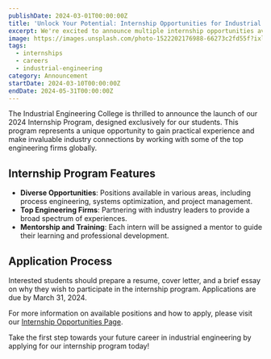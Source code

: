 ```yaml
---
publishDate: 2024-03-01T00:00:00Z
title: 'Unlock Your Potential: Internship Opportunities for Industrial Engineering Students'
excerpt: We're excited to announce multiple internship opportunities available exclusively for our Industrial Engineering students. Kickstart your career with hands-on experience in leading firms.
image: https://images.unsplash.com/photo-1522202176988-66273c2fd55f?ixlib=rb-4.0.3&ixid=M3wxMjA3fDB8MHxwaG90by1wYWge&auto=format&fit=crop&w=2070&q=80
tags:
  - internships
  - careers
  - industrial-engineering
category: Announcement
startDate: 2024-03-10T00:00:00Z
endDate: 2024-05-31T00:00:00Z
---
```


The Industrial Engineering College is thrilled to announce the launch of our 2024 Internship Program, designed exclusively for our students. This program represents a unique opportunity to gain practical experience and make invaluable industry connections by working with some of the top engineering firms globally.

## Internship Program Features

- **Diverse Opportunities**: Positions available in various areas, including process engineering, systems optimization, and project management.
- **Top Engineering Firms**: Partnering with industry leaders to provide a broad spectrum of experiences.
- **Mentorship and Training**: Each intern will be assigned a mentor to guide their learning and professional development.

## Application Process

Interested students should prepare a resume, cover letter, and a brief essay on why they wish to participate in the internship program. Applications are due by March 31, 2024.

For more information on available positions and how to apply, please visit our [Internship Opportunities Page](#).

Take the first step towards your future career in industrial engineering by applying for our internship program today!
